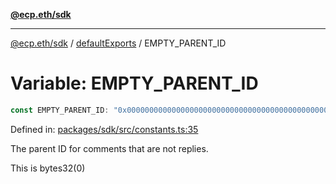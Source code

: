 [**@ecp.eth/sdk**](../../index.mdx)

***

[@ecp.eth/sdk](/sdk-reference/index.mdx) / [defaultExports](/sdk-reference/defaultExports/index.mdx) / EMPTY\_PARENT\_ID

# Variable: EMPTY\_PARENT\_ID

```ts
const EMPTY_PARENT_ID: "0x0000000000000000000000000000000000000000000000000000000000000000";
```

Defined in: [packages/sdk/src/constants.ts:35](https://github.com/ecp-eth/comments-monorepo/blob/main/packages/sdk/src/constants.ts#L35)

The parent ID for comments that are not replies.

This is bytes32(0)
